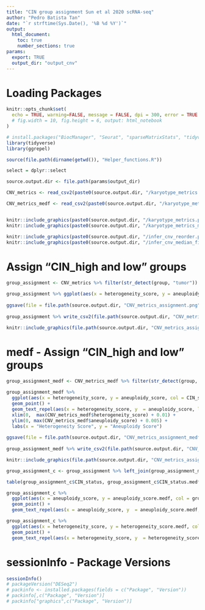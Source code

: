 ```yaml
---
title: "CIN group assignment Sun et al 2020 scRNA-seq"
author: "Pedro Batista Tan"
date: "`r strftime(Sys.Date(), '%B %d %Y')`"
output: 
  html_document:
    toc: true
    number_sections: true
params:
  export: TRUE
  output_dir: "output_cnv"
---
```

# Loading Packages
```r
knitr::opts_chunk$set(
  echo = TRUE, warning=FALSE, message = FALSE, dpi = 300, error = TRUE
  # fig.width = 10, fig.height = 6, output: html_notebook
)

# install.packages("BiocManager", "Seurat", "sparseMatrixStats", "tidyverse")
library(tidyverse)
library(ggrepel)

source(file.path(dirname(getwd()), "Helper_functions.R"))

select = dplyr::select
```

```r
source.output.dir <- file.path(params$output_dir)

CNV_metrics <- read_csv2(paste0(source.output.dir, "/karyotype_metrics.csv"))

CNV_metrics_medf <- read_csv2(paste0(source.output.dir, "/karyotype_metrics_medf.csv"))


knitr::include_graphics(paste0(source.output.dir, "/karyotype_metrics.png"))
knitr::include_graphics(paste0(source.output.dir, "/karyotype_metrics_medf.png"))

knitr::include_graphics(paste0(source.output.dir, "/infer_cnv_reorder.png"))
knitr::include_graphics(paste0(source.output.dir, "/infer_cnv_median_filtered.png"))

```
# Assign "CIN_high and low" groups
```r
group_assignment <- CNV_metrics %>% filter(str_detect(group, "tumor")) %>% mutate(CIN_status = ifelse(heterogeneity_score > 0.25 & aneuploidy_score > 0.021, "CIN_high", "CIN_low"))

group_assignment %>% ggplot(aes(x = heterogeneity_score, y = aneuploidy_score, col = CIN_status)) + geom_point() + geom_text_repel(aes(x = heterogeneity_score, y  = aneuploidy_score, label = group), show.legend=FALSE) + xlim(0,  max(CNV_metrics$heterogeneity_score) + 0.05) + ylim(0, max(CNV_metrics$aneuploidy_score) + 0.01)
 
ggsave(file = file.path(source.output.dir, "CNV_metrics_assignment.png"), width=6, height=4, dpi=300)
 
group_assignment %>% write_csv2(file.path(source.output.dir, "CNV_metrics_CIN_assignment.csv"))
```

```r
knitr::include_graphics(file.path(source.output.dir, "CNV_metrics_assignment.png"))
```
# medf - Assign "CIN_high and low" groups
```r
group_assignment_medf <- CNV_metrics_medf %>% filter(str_detect(group, "tumor")) %>% mutate(CIN_status = ifelse(heterogeneity_score > 0.1 | aneuploidy_score > 0.012, "CIN_high", "CIN_low"))

group_assignment_medf %>% 
  ggplot(aes(x = heterogeneity_score, y = aneuploidy_score, col = CIN_status)) + 
  geom_point() + 
  geom_text_repel(aes(x = heterogeneity_score, y  = aneuploidy_score, label = group), show.legend=FALSE) + 
  xlim(0,  max(CNV_metrics_medf$heterogeneity_score) + 0.01) + 
  ylim(0, max(CNV_metrics_medf$aneuploidy_score) + 0.005) + 
  labs(x = "Heterogeneity Score", y = "Aneuploidy Score")
 
ggsave(file = file.path(source.output.dir, "CNV_metrics_assignment_medf.png"), width=4, height=2, dpi=300)
 
group_assignment_medf %>% write_csv2(file.path(source.output.dir, "CNV_metrics_CIN_assignment_medf.csv"))

knitr::include_graphics(file.path(source.output.dir, "CNV_metrics_assignment_medf.png"))

```
```r
group_assignment_c <- group_assignment %>% left_join(group_assignment_medf, by = c("group"), suffix = c("", ".medf"))

table(group_assignment_c$CIN_status, group_assignment_c$CIN_status.medf)

group_assignment_c %>% 
  ggplot(aes(x = aneuploidy_score, y = aneuploidy_score.medf, col = group)) + 
  geom_point() + 
  geom_text_repel(aes(x = aneuploidy_score, y  = aneuploidy_score.medf, label = group), show.legend=FALSE)

group_assignment_c %>% 
  ggplot(aes(x = heterogeneity_score, y = heterogeneity_score.medf, col = group)) + 
  geom_point() + 
  geom_text_repel(aes(x = heterogeneity_score, y  = heterogeneity_score.medf, label = group), show.legend=FALSE)
```

# sessionInfo - Package Versions
```r
sessionInfo()
# packageVersion("DESeq2")
# packinfo <- installed.packages(fields = c("Package", "Version"))
# packinfo[,c("Package", "Version")]
# packinfo["graphics",c("Package", "Version")]

```

